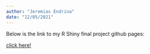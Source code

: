 ```yaml
---
author: "Jeremias Endrina"
date: "12/05/2021"
---
```


Below is the link to my R Shiny final project github pages:

[click here!](https://jerryendrina.github.io/ST558-Project3/)